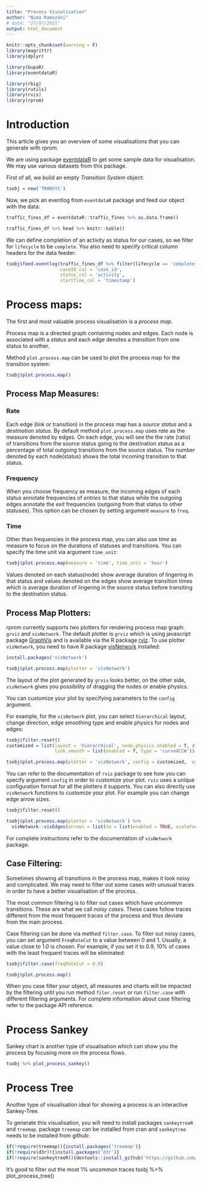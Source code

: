 ```yaml
---
title: "Process Visualisation"
author: "Nima Ramezani"
# date: "27/07/2021"
output: html_document
---
```


```r
knitr::opts_chunk$set(warning = F)
library(magrittr)
library(dplyr)

library(bupaR)
library(eventdataR)

library(rbig)
library(rutils)
library(rvis)
library(rprom)

```

# Introduction

This article gives you an overview of some visualisations that you can generate with *rprom*.

We are using 
package [eventdataR](https://cran.r-project.org/web/packages/eventdataR/index.html)
to get some sample data for visualisation.
We may use various datasets from this package.

First of all, we build an empty *Transition System* object:

```r
tsobj = new('TRANSYS')
```

Now, we pick an eventlog from `eventdataR` package and feed our object with the data:


```r

traffic_fines_df = eventdataR::traffic_fines %>% as.data.frame()

traffic_fines_df %>% head %>% knitr::kable()
```
We can define completion of an activity as status for our cases, 
so we filter for `lifecycle` to be `complete`.
You also need to specify critical column headers for the data feeder:

```r
tsobj$feed.eventlog(traffic_fines_df %>% filter(lifecycle == 'complete'), 
                    caseID_col = 'case_id', 
                    status_col = 'activity',
                    startTime_col = 'timestamp')
```


# Process maps:

The first and most valuable process visualisation is a *process map*. 

Process map is a directed graph containing nodes and edges. 
Each node is associated with a *status* and each edge denotes a *transition* from one status to another.

Method `plot.process.map` can be used to plot the process map for the transition system:

```r
tsobj$plot.process.map()
```

## Process Map Measures:

### Rate

Each edge (link or transition) in the process map has a *source status* and a *destination status*.
By default method `plot.process.map` uses *rate* as the measure denoted by edges. 
On each edge, 
you will see the the rate (ratio) of transitions from the source status going to the destination status 
as a percentage of total outgoing transitions from the source status.
The number denoted by each node(status) shows the total incoming transition to that status.

### Frequency 

When you choose frequency as measure, the incoming edges of each status annotate frequencies of *entries* to that status while the outgoing edges annotate the *exit* frequencies (outgoing from that status to other statuses). 
This option can be chosen by setting argument `measure` to `freq`.

### Time

Other than frequencies in the process map, you can also use *time* as measure to focus on the durations of statuses and transitions. You can specify the time unit via argument `time_unit`:

```r
tsobj$plot.process.map(measure = 'time', time_unit = 'hour')
```

Values denoted on each status(node) show average duration of lingering in that status and values denoted on the edges show average transition times which is average duration of lingering in the source status before transiting to the destination status.

## Process Map Plotters:

*rprom* currently supports two plotters for rendering process map graph: `grviz` and `visNetwork`. 
The default plotter is `grviz` which is using javascript package [GraphVis](http://www.graphviz.org) and is available via the R package [rviz](https://github.com/genpack/rvis).
To use plotter `visNetwork`, you need to have R package [visNetwork](https://datastorm-open.github.io/visNetwork/) installed:

```r
install.packages('visNetwork')
```

```r
tsobj$plot.process.map(plotter = 'visNetwork')
```

The layout of the plot generated by `grvis` looks better, on the other side, 
`visNetwork` gives you possibility of dragging the nodes or enable physics.

You can customize your plot by specifying parameters to the `config` argument.

For example, for the `visNetwork` plot, 
you can select `hierarchical` layout, change direction, edge smoothing type and enable physics for nodes and edges:

```r

tsobj$filter.reset()
customized = list(layout = 'hierarchical', node.physics.enabled = T, direction = 'left.right', 
                  link.smooth = list(enabled = T, type = 'curvedCCW'))

tsobj$plot.process.map(plotter = 'visNetwork', config = customized,  width = "800px", height = "1200px")
```


You can refer to the documentation of `rvis` package to see how you can specify argument `config` in order to customize your plot. 
`rvis` uses a unique configuration format for all the plotters it supports. 
You can also directly use `visNetwork` functions to customize your plot. 
For example you can change edge arrow sizes.

```r
tsobj$filter.reset()

tsobj$plot.process.map(plotter = 'visNetwork') %>% 
  visNetwork::visEdges(arrows = list(to = list(enabled = TRUE, scaleFactor = 1.5)))
```

For complete instructions refer to the documentation of `visNetwork` package.

## Case Filtering:

Sometimes showing all transitions in the process map, makes it look noisy and complicated.
We may need to filter out some cases with unusual traces in order to have a better
visualisation of the process.

The most common filtering is to filter out cases which have uncommon transitions.
These are what we call *noisy cases*. 
These cases follow traces different from the most frequent traces of the process and thus deviate from the main process.


Case filtering can be done via method `filter.case`. 
To filter out noisy cases, you can set argument `FreqRateCut` to a value between 0 and 1.
Usually, a value close to 1.0 is chosen. For example, if you set it to 0.9, 
10% of cases with the least frequent traces will be eliminated:

```r
tsobj$filter.case(freqRateCut = 0.9)

tsobj$plot.process.map()
```

When you case filter your object, all measures and charts will be impacted by the filtering until 
you run method `filer.reset` or run `filter.case` with different filtering arguments.
For complete information about case filtering refer to the package API reference.
<!-- todo:  -->
<!-- - Add a link to the API reference. -->
<!-- - Complete documentation for method filter.case -->

# Process Sankey

Sankey chart is another type of visualisation which can show you the process by 
focusing more on the process flows.

```r
tsobj %>% plot_process_sankey()
```


# Process Tree

Another type of visualisation ideal for showing a process is an interactive Sankey-Tree.

To generate this visualisation, you will need to install packages `sankeytreeR` and `treemap`.
package `treemap` can be installed from cran and `sankeytree` needs to be installed from github:
```r
if(!require(treemap)){install.packages('treemap')}
if(!require(d3r)){install.packages('d3r')}
if(!require(sankeytreeR)){devtools::install_github('https://github.com/timelyportfolio/sankeytree.git')}
```

It's good to filter out the most 1% uncommon traces 
tsobj %>% plot_process_tree()






